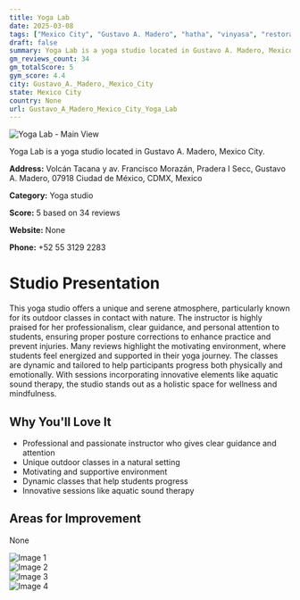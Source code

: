 ```yaml
---
title: Yoga Lab
date: 2025-03-08
tags: ["Mexico City", "Gustavo A. Madero", "hatha", "vinyasa", "restorative", "relaxing atmosphere", "outdoor classes", "Gustavo A. Madero, Mexico City"]  
draft: false
summary: Yoga Lab is a yoga studio located in Gustavo A. Madero, Mexico City.
gm_reviews_count: 34
gm_totalScore: 5
gym_score: 4.4
city: Gustavo_A._Madero,_Mexico_City
state: Mexico City
country: None
url: Gustavo_A_Madero_Mexico_City_Yoga_Lab
---
```


<div className="aspect-[16/9] relative my-8">
  <img 
    src="https://lh5.googleusercontent.com/p/AF1QipO4Mo7Zoif6jCqAx-Ae13rI7bUMVvEK4ZeKc8YQ=w1920-h1080-k-no"
    alt="Yoga Lab - Main View"
    className="object-cover absolute inset-0 w-full h-full rounded-lg"
  />
</div>

Yoga Lab is a yoga studio located in Gustavo A. Madero, Mexico City.

**Address:** Volcán Tacana y av. Francisco Morazán, Pradera I Secc, Gustavo A. Madero, 07918 Ciudad de México, CDMX, Mexico

**Category:** Yoga studio

**Score:** 5 based on 34 reviews

**Website:** None

**Phone:** +52 55 3129 2283

# Studio Presentation

This yoga studio offers a unique and serene atmosphere, particularly known for its outdoor classes in contact with nature. The instructor is highly praised for her professionalism, clear guidance, and personal attention to students, ensuring proper posture corrections to enhance practice and prevent injuries. Many reviews highlight the motivating environment, where students feel energized and supported in their yoga journey. The classes are dynamic and tailored to help participants progress both physically and emotionally. With sessions incorporating innovative elements like aquatic sound therapy, the studio stands out as a holistic space for wellness and mindfulness.

## Why You'll Love It

- Professional and passionate instructor who gives clear guidance and attention
- Unique outdoor classes in a natural setting
- Motivating and supportive environment
- Dynamic classes that help students progress
- Innovative sessions like aquatic sound therapy

## Areas for Improvement

None

<div className="grid grid-cols-1 xl:grid-cols-2 gap-4 my-8">
<div className="aspect-[4/3] relative"><img src="https://lh3.googleusercontent.com/p/AF1QipPqrTAQfMm11IZgTlBTOdbrJMKgeVf7TFxIn8Qc=w1920-h1080-k-no" alt="Image 1" className="object-cover absolute inset-0 w-full h-full rounded-lg" /></div>
<div className="aspect-[4/3] relative"><img src="https://lh5.googleusercontent.com/p/AF1QipNBIYXEUDPOqsF_fpBPg9ZpgzR_vabvcR0El7Ja=w1920-h1080-k-no" alt="Image 2" className="object-cover absolute inset-0 w-full h-full rounded-lg" /></div>
<div className="aspect-[4/3] relative"><img src="https://lh3.googleusercontent.com/p/AF1QipN8c4vH7nNI13qARHBuAL7cm3uS-W-HkmYVMn8F=w1920-h1080-k-no" alt="Image 3" className="object-cover absolute inset-0 w-full h-full rounded-lg" /></div>
<div className="aspect-[4/3] relative"><img src="https://lh5.googleusercontent.com/p/AF1QipPqTdRua3pYvrcn0O-WZQ8bbvbIPNkXJgYIzEny=w1920-h1080-k-no" alt="Image 4" className="object-cover absolute inset-0 w-full h-full rounded-lg" /></div>
</div>